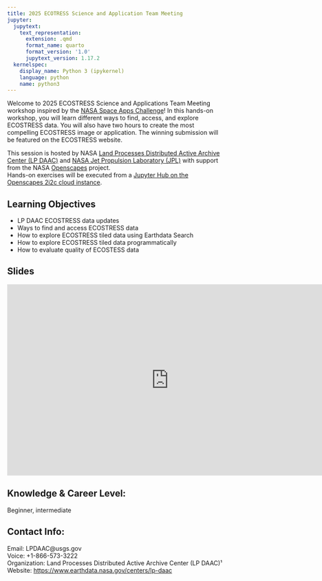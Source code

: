 ```yaml
---
title: 2025 ECOTRESS Science and Application Team Meeting
jupyter:
  jupytext:
    text_representation:
      extension: .qmd
      format_name: quarto
      format_version: '1.0'
      jupytext_version: 1.17.2
  kernelspec:
    display_name: Python 3 (ipykernel)
    language: python
    name: python3
---
```

   

Welcome to 2025 ECOSTRESS Science and Applications Team Meeting workshop inspired by the [NASA Space Apps Challenge](https://www.spaceappschallenge.org/)! 
In this hands-on workshop, you will learn different ways to find, access, and explore ECOSTRESS data. You will also have two hours to create the most compelling ECOSTRESS image or application. The winning submission will be featured on the ECOSTRESS website.

This session is hosted by NASA [Land Processes Distributed Active Archive Center (LP DAAC)](https://lpdaac.usgs.gov/) and [NASA Jet Propulsion Laboratory (JPL)](https://www.jpl.nasa.gov/) with support from the NASA [Openscapes](https://nasa-openscapes.github.io/) project.  
Hands-on exercises will be executed from a [Jupyter Hub on the Openscapes 2i2c cloud instance](https://workshop.openscapes.2i2c.cloud/).

## Learning Objectives
- LP DAAC ECOSTRESS data updates
- Ways to find and access ECOSTRESS data
- How to explore ECOSTRESS tiled data using Earthdata Search
- How to explore ECOSTRESS tiled data programmatically
- How to evaluate quality of ECOSTESS data 

## Slides
<iframe src="https://docs.google.com/presentation/d/10Iynvap7WxmZsLJegFMEBx53I8nT1b3F/embed?start=false&loop=false&delayms=3000" frameborder="0" width="750" height="445" allowfullscreen="true" mozallowfullscreen="true" webkitallowfullscreen="true"></iframe>

## Knowledge & Career Level: 
Beginner, intermediate

## Contact Info:  
Email: LPDAAC@usgs.gov  
Voice: +1-866-573-3222  
Organization: Land Processes Distributed Active Archive Center (LP DAAC)¹  
Website: <https://www.earthdata.nasa.gov/centers/lp-daac>  